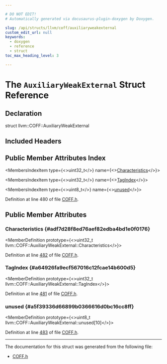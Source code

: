 ```yaml
---

# DO NOT EDIT!
# Automatically generated via docusaurus-plugin-doxygen by Doxygen.

slug: /api/structs/llvm/coff/auxiliaryweakexternal
custom_edit_url: null
keywords:
  - doxygen
  - reference
  - struct
toc_max_heading_level: 3

---
```





# The `AuxiliaryWeakExternal` Struct Reference

<DoxygenPage pluginConfig={pluginConfig}>



## Declaration

<CodeBlock>struct llvm::COFF::AuxiliaryWeakExternal</CodeBlock>

## Included Headers

<IncludesList>
<IncludesListItem
  filePath="llvm/BinaryFormat/COFF.h"
  permalink="/docs/api/files/include/include/llvm/include/llvm/binaryformat/coff-h"
  isLocal="true" />
</IncludesList>

## Public Member Attributes Index

<MembersIndex>

<MembersIndexItem
  type={<>uint32&#95;t</>}
  name={<><a href="#adf7d28f8ed76aef82edba4bd1e0f0176">Characteristics</a></>}>
</MembersIndexItem>

<MembersIndexItem
  type={<>uint32&#95;t</>}
  name={<><a href="#a64926fa9ecf567016c12fcae14b600d5">TagIndex</a></>}>
</MembersIndexItem>

<MembersIndexItem
  type={<>uint8&#95;t</>}
  name={<><a href="#a5f39336d66899b0366616d0bc16cc8ff">unused</a></>}>
</MembersIndexItem>

</MembersIndex>


Definition at line 480 of file <a href="/docs/api/files/include/include/llvm/include/llvm/binaryformat/coff-h">COFF.h</a>.

<SectionDefinition>

## Public Member Attributes

### Characteristics {#adf7d28f8ed76aef82edba4bd1e0f0176}

<MemberDefinition
  prototype={<>uint32&#95;t llvm::COFF::AuxiliaryWeakExternal::Characteristics</>}>

Definition at line <a href="/docs/api/files/include/include/llvm/include/llvm/binaryformat/coff-h/#l00482">482</a> of file <a href="/docs/api/files/include/include/llvm/include/llvm/binaryformat/coff-h">COFF.h</a>.
</MemberDefinition>

### TagIndex {#a64926fa9ecf567016c12fcae14b600d5}

<MemberDefinition
  prototype={<>uint32&#95;t llvm::COFF::AuxiliaryWeakExternal::TagIndex</>}>

Definition at line <a href="/docs/api/files/include/include/llvm/include/llvm/binaryformat/coff-h/#l00481">481</a> of file <a href="/docs/api/files/include/include/llvm/include/llvm/binaryformat/coff-h">COFF.h</a>.
</MemberDefinition>

### unused {#a5f39336d66899b0366616d0bc16cc8ff}

<MemberDefinition
  prototype={<>uint8&#95;t llvm::COFF::AuxiliaryWeakExternal::unused&#91;10&#93;</>}>

Definition at line <a href="/docs/api/files/include/include/llvm/include/llvm/binaryformat/coff-h/#l00483">483</a> of file <a href="/docs/api/files/include/include/llvm/include/llvm/binaryformat/coff-h">COFF.h</a>.
</MemberDefinition>

</SectionDefinition>

<hr/>

The documentation for this struct was generated from the following file:

<ul>
<li><a href="/docs/api/files/include/include/llvm/include/llvm/binaryformat/coff-h">COFF.h</a></li>
</ul>

</DoxygenPage>
